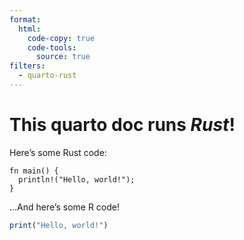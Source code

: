 ```yaml
---
format: 
  html:
    code-copy: true
    code-tools:
      source: true
filters: 
  - quarto-rust
---
```


# This quarto doc runs *Rust*!

Here's some Rust code:
```playground-rust
fn main() {
  println!("Hello, world!");
}
```

...And here's some R code!
```r
print("Hello, world!")
```

